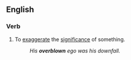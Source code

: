 ==English==

===Verb===
{{en-verb|overblows|overblowing|overblew|overblown}}

# To [[exaggerate]] the [[significance]] of something.
#:''His '''overblown''' ego was his downfall.''